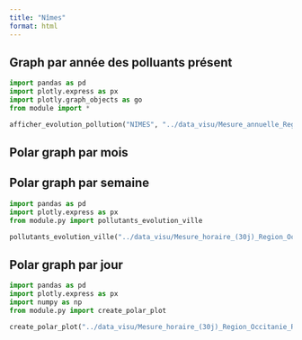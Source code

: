 ```yaml
---
title: "Nîmes"
format: html
---
```


## Graph par année des polluants présent
```python
import pandas as pd
import plotly.express as px
import plotly.graph_objects as go
from module import *

afficher_evolution_pollution("NIMES", "../data_visu/Mesure_annuelle_Region_Occitanie_Polluants_Principaux.csv" ,['NO2', 'PM2.5', 'PM10', 'NOX', 'NO'])
```

## Polar graph par mois

## Polar graph par semaine
```python
import pandas as pd
import plotly.express as px
from module.py import pollutants_evolution_ville

pollutants_evolution_ville("../data_visu/Mesure_horaire_(30j)_Region_Occitanie_Polluants_Reglementaires.csv",['NO2', 'PM2.5', 'PM10', 'NOX', 'NO'],"NIMES")
```

## Polar graph par jour
```python
import pandas as pd
import plotly.express as px
import numpy as np
from module.py import create_polar_plot

create_polar_plot("../data_visu/Mesure_horaire_(30j)_Region_Occitanie_Polluants_Reglementaires.csv",['NO2', 'PM2.5', 'PM10', 'NOX', 'NO'],"NIMES")
```
